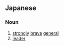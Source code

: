 {{also|驍將|骁将}}
==Japanese==
{{ja-kanjitab|ぎょう|しょう|yomi=o}}

===Noun===
{{ja-noun|ぎょうしょう}}

# [[strongly]] [[brave]] [[general]]
# [[leader]]